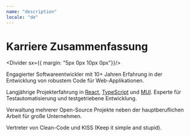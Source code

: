 ```yaml
---
name: "description"
locale: "de"
---
```



# Karriere Zusammenfassung

<Divider sx={{ margin: "5px 0px 10px 0px"}}/>

Engagierter Softwareentwickler mit 10+ Jahren Erfahrung in der Entwicklung von robustem Code für Web-Applikationen.

Langjährige Projekterfahrung in [React](https://react.dev/), [TypeScript](https://www.typescriptlang.org/) und [MUI](https://mui.com/). Experte für Testautomatisierung und testgetriebene Entwicklung.

Verwaltung mehrerer <Link href="#openSource" underline="none">Open-Source Projekte</Link> neben der hauptberuflichen Arbeit für große Unternehmen.

Vertreter von Clean-Code und KISS (Keep it simple and stupid).